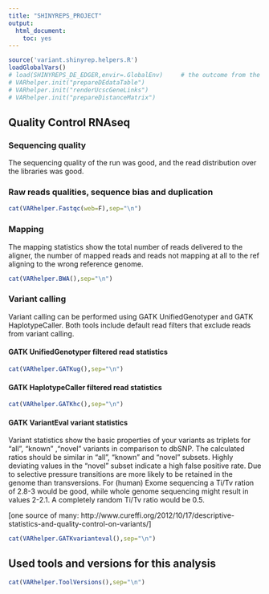 ```yaml
---
title: "SHINYREPS_PROJECT"
output:
  html_document:
    toc: yes
---
```


```r
source('variant.shinyrep.helpers.R')
loadGlobalVars()
# load(SHINYREPS_DE_EDGER,envir=.GlobalEnv)		# the outcome from the DE analysis
# VARhelper.init("prepareDEdataTable")
# VARhelper.init("renderUcscGeneLinks")
# VARhelper.init("prepareDistanceMatrix")
``` 

## Quality Control RNAseq ##

### Sequencing quality ###
The sequencing quality of the run was good, and the read distribution over the libraries was good.

### Raw reads qualities, sequence bias and duplication
```r
cat(VARhelper.Fastqc(web=F),sep="\n")
```

### Mapping
The mapping statistics show the total number of reads delivered to the aligner, the number of mapped reads and reads not mapping at all to the ref aligning to the wrong reference genome.

```r
cat(VARhelper.BWA(),sep="\n")
```

### Variant calling
Variant calling can be performed using GATK UnifiedGenotyper and GATK HaplotypeCaller.
Both tools include default read filters that exclude reads from variant calling.

#### GATK UnifiedGenotyper filtered read statistics
```r
cat(VARhelper.GATKug(),sep="\n")
```

#### GATK HaplotypeCaller filtered read statistics
```r
cat(VARhelper.GATKhc(),sep="\n")
```

#### GATK VariantEval variant statistics
Variant statistics show the basic properties of your variants as triplets for "all", "known" ,"novel" variants in comparison to dbSNP.
The calculated ratios should be similar in "all", "known" and "novel" subsets. Highly deviating values in the "novel" subset indicate a high false positive rate.
Due to selective pressure transitions are more likely to be retained in the genome than transversions.
For (human) Exome sequencing a Ti/Tv ration of 2.8-3 would be good, while whole genome sequencing might result in values 2-2.1. A completely random Ti/Tv ratio would be 0.5.

[one source of many: http://www.cureffi.org/2012/10/17/descriptive-statistics-and-quality-control-on-variants/]

```r
cat(VARhelper.GATKvarianteval(),sep="\n")
```

## Used tools and versions for this analysis

```r
cat(VARhelper.ToolVersions(),sep="\n")
``` 
